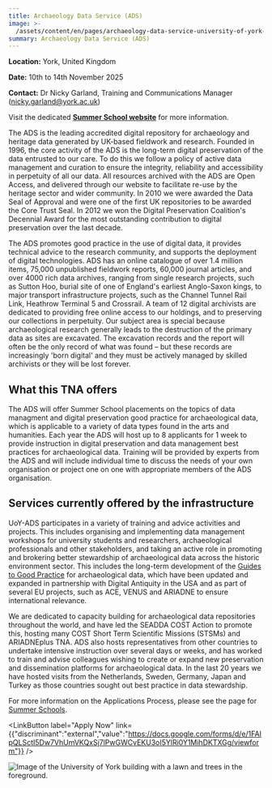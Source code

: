 ```yaml
---
title: Archaeology Data Service (ADS)
image: >-
  /assets/content/en/pages/archaeology-data-service-university-of-york-york-united-kingdom-2025/image.jpg
summary: Archaeology Data Service (ADS)
---
```

**Location:** York, United Kingdom

**Date:** 10th to 14th November 2025

**Contact:** Dr Nicky Garland, Training and Communications Manager ([nicky.garland@york.ac.uk](mailto:nicky.garland@york.ac.uk))

Visit the dedicated [**Summer School website**](https://nickyjgarland.github.io/tna-training-school-2025/) for more information.

The ADS is the leading accredited digital repository for archaeology and heritage data generated by UK-based fieldwork and research. Founded in 1996, the core activity of the ADS is the long-term digital preservation of the data entrusted to our care. To do this we follow a policy of active data management and curation to ensure the integrity, reliability and accessibility in perpetuity of all our data. All resources archived with the ADS are Open Access, and delivered through our website to facilitate re-use by the heritage sector and wider community. In 2010 we were awarded the Data Seal of Approval and were one of the first UK repositories to be awarded the Core Trust Seal. In 2012 we won the Digital Preservation Coalition's Decennial Award for the most outstanding contribution to digital preservation over the last decade.

The ADS promotes good practice in the use of digital data, it provides technical advice to the research community, and supports the deployment of digital technologies. ADS has an online catalogue of over 1.4 million items, 75,000 unpublished fieldwork reports, 60,000 journal articles, and over 4000 rich data archives, ranging from single research projects, such as Sutton Hoo, burial site of one of England's earliest Anglo-Saxon kings, to major transport infrastructure projects, such as the Channel Tunnel Rail Link, Heathrow Terminal 5 and Crossrail. A team of 12 digital archivists are dedicated to providing free online access to our holdings, and to preserving our collections in perpetuity. Our subject area is special because archaeological research generally leads to the destruction of the primary data as sites are excavated. The excavation records and the report will often be the only record of what was found – but these records are increasingly 'born digital' and they must be actively managed by skilled archivists or they will be lost forever.

## What this TNA offers

The ADS will offer Summer School placements on the topics of data managment and digital preservation good practice for archaeological data, which is applicable to a variety of data types found in the arts and humanities. Each year the ADS will host up to 8 applicants for 1 week to provide instruction in digital preservation and data management best practices for archaeological data. Training will be provided by experts from the ADS and will include individual time to discuss the needs of your own organisation or project one on one with appropriate members of the ADS organisation.

## Services currently offered by the infrastructure

UoY-ADS participates in a variety of training and advice activities and projects. This includes organising and implementing data management workshops for university students and researchers, archaeological professionals and other stakeholders, and taking an active role in promoting and brokering better stewardship of archaeological data across the historic environment sector. This includes the long-term development of the [Guides to Good Practice](https://archaeologydataservice.ac.uk/help-guidance/guides-to-good-practice/) for archaeological data, which have been updated and expanded in partnership with Digital Antiquity in the USA and as part of several EU projects, such as ACE, VENUS and ARIADNE to ensure international relevance.

We are dedicated to capacity building for archaeological data repositories throughout the world, and have led the SEADDA COST Action to promote this, hosting many COST Short Term Scientific Missions (STSMs) and ARIADNEplus TNA. ADS also hosts representatives from other countries to undertake intensive instruction over several days or weeks, and has worked to train and advise colleagues wishing to create or expand new preservation and dissemination platforms for archaeological data. In the last 20 years we have hosted visits from the Netherlands, Sweden, Germany, Japan and Turkey as those countries sought out best practice in data stewardship.

For more information on the Applications Process, please see the page for [Summer Schools](https://atrium-research.eu/transnational-access-scheme-application-process-summer-schools).&#x20;

<LinkButton label="Apply Now" link={{"discriminant":"external","value":"https://docs.google.com/forms/d/e/1FAIpQLSctI5Dw7VhUmVKQxSj7lPwGWCvEKU3oI5YlRi0Y1MihDKTXGg/viewform"}} />

![Image of the University of York building with a lawn and trees in the foreground. ](/assets/content/en/pages/archaeology-data-service-university-of-york-york-united-kingdom-2025/logo.jpg)
